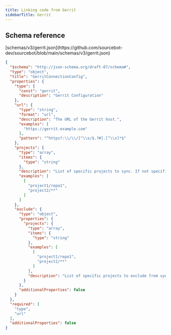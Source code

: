 ```yaml
---
title: Linking code from Gerrit
sidebarTitle: Gerrit
---
```


## Schema reference

<Accordion title="Reference">
[schemas/v3/gerrit.json](https://github.com/sourcebot-dev/sourcebot/blob/main/schemas/v3/gerrit.json)

```json
{
  "$schema": "http://json-schema.org/draft-07/schema#",
  "type": "object",
  "title": "GerritConnectionConfig",
  "properties": {
    "type": {
      "const": "gerrit",
      "description": "Gerrit Configuration"
    },
    "url": {
      "type": "string",
      "format": "url",
      "description": "The URL of the Gerrit host.",
      "examples": [
        "https://gerrit.example.com"
      ],
      "pattern": "^https?:\\/\\/[^\\s/$.?#].[^\\s]*$"
    },
    "projects": {
      "type": "array",
      "items": {
        "type": "string"
      },
      "description": "List of specific projects to sync. If not specified, all projects will be synced. Glob patterns are supported",
      "examples": [
        [
          "project1/repo1",
          "project2/**"
        ]
      ]
    },
    "exclude": {
      "type": "object",
      "properties": {
        "projects": {
          "type": "array",
          "items": {
            "type": "string"
          },
          "examples": [
            [
              "project1/repo1",
              "project2/**"
            ]
          ],
          "description": "List of specific projects to exclude from syncing."
        }
      },
      "additionalProperties": false
    }
  },
  "required": [
    "type",
    "url"
  ],
  "additionalProperties": false
}
```
</Accordion>